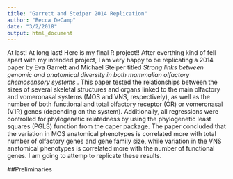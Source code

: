 ```yaml
---
title: "Garrett and Steiper 2014 Replication"
author: "Becca DeCamp"
date: "3/2/2018"
output: html_document
---
```

At last! At long last! Here is my final R project!! After everthing kind of fell apart with my intended project, I am very happy to be replicating a 2014 paper by Eva Garrett and Michael Steiper titled <i>Strong links between genomic and anatomical diversity in both mammalian olfactory chemosensory systems </i>. This paper tested the relationships between the sizes of several skeletal structures and organs linked to the main olfactory and vomeronasal systems (MOS and VNS, respectively), as well as the number of both functional and total olfactory receptor (OR) or vomeronasal (V1R) genes (depending on the system). Additionally, all regressions were controlled for phylogenetic relatedness by using the phylogenetic least squares (PGLS) function from the caper package. The paper concluded that the variation in MOS anatomical phenotypes is correlated more with total number of olfactory genes and gene family size, while variation in the VNS anatomical phenotypes is correlated more with the number of functional genes. I am going to attemp to replicate these results. 

##Preliminaries

